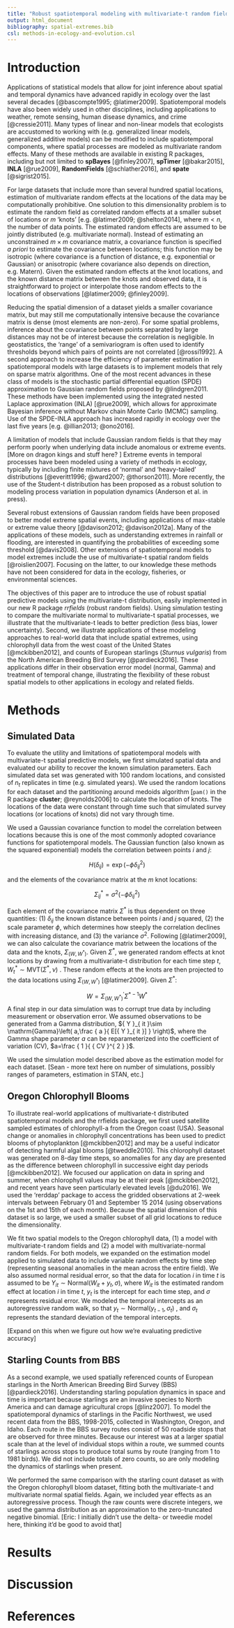 ```yaml
---
title: "Robust spatiotemporal modeling with multivariate-t random fields"
output: html_document
bibliography: spatial-extremes.bib
csl: methods-in-ecology-and-evolution.csl
---
```


# Introduction
  
Applications of statistical models that allow for joint inference about spatial and temporal dynamics have advanced rapidly in ecology over the last several decades [@bascompte1995; @latimer2009]. Spatiotemporal models have also been widely used in other disciplines, including applications to weather, remote sensing, human disease dynamics, and crime [@cressie2011]. Many types of linear and non-linear models that ecologists are accustomed to working with (e.g. generalized linear models, generalized additive models) can be modified to include spatiotemporal components, where spatial processes are modeled as multivariate random effects. Many of these methods are available in existing R packages, including but not limited to **spBayes** [@finley2007], **spTimer** [@bakar2015], **INLA** [@rue2009], **RandomFields** [@schlather2016], and **spate** [@sigrist2015].

For large datasets that include more than several hundred spatial locations, estimation of multivariate random effects at the locations of the data may be computationally prohibitive. One solution to this dimensionality problem is to estimate the random field as correlated random effects at a smaller subset of locations or $m$ ‘knots’ [e.g. @latimer2009; @shelton2014], where $m < n$, the number of data points. The estimated random effects are assumed to be jointly distributed (e.g. multivariate normal). Instead of estimating an unconstrained $m \times m$ covariance matrix, a covariance function is specified *a priori* to estimate the covariance between locations; this function may be isotropic (where covariance is a function of distance, e.g. exponential or Gaussian) or anisotropic (where covariance also depends on direction, e.g. Matern). Given the estimated random effects at the knot locations, and the known distance matrix between the knots and observed data, it is straightforward to project or interpolate those random effects to the locations of observations [@latimer2009; @finley2009].

Reducing the spatial dimension of a dataset yields a smaller covariance matrix, but may still me computationally intensive because the covariance matrix is dense (most elements are non-zero). For some spatial problems, inference about the covariance between points separated by large distances may not be of interest because the correlation is negligible. In geostatistics, the ‘range’ of a semivariogram is often used to identify thresholds beyond which pairs of points are not correlated [@rossi1992]. A second approach to increase the efficiency of parameter estimation in spatiotemporal models with large datasets is to implement models that rely on sparse matrix algorithms. One of the most recent advances in these class of models is the stochastic partial differential equation (SPDE) approximation to Gaussian random fields proposed by @lindgren2011. These methods have been implemented using the integrated nested Laplace approximation (INLA) [@rue2009], which allows for approximate Bayesian inference without Markov chain Monte Carlo (MCMC) sampling. Use of the SPDE-INLA approach has increased rapidly in ecology over the last five years [e.g. @illian2013; @ono2016].

A limitation of models that include Gaussian random fields is that they may perform poorly when underlying data include anomalous or extreme events. 
[More on dragon kings and stuff here? ]
Extreme events in temporal processes have been modeled using a variety of methods in ecology, typically by including finite mixtures of ‘normal’ and ‘heavy-tailed’ distributions [@everitt1996; @ward2007; @thorson2011]. More recently, the use of the Student-t distribution has been proposed as a robust solution to modeling process variation in population dynamics (Anderson et al. in press).

Several robust extensions of Gaussian random fields have been proposed to better model extreme spatial events, including applications of max-stable or extreme value theory [@davison2012; @davison2012a]. Many of the applications of these models, such as understanding extremes in rainfall or flooding, are interested in quantifying the probabilities of exceeding some threshold [@davis2008]. Other extensions of spatiotemporal models to model extremes include the use of multivariate-t spatial random fields [@roislien2007]. Focusing on the latter, to our knowledge these methods have not been considered for data in the ecology, fisheries, or environmental sciences.  

The objectives of this paper are to introduce the use of robust spatial predictive models using the multivariate-t distribution, easily implemented in our new R package *rrfields* (robust random fields). Using simulation testing to compare the multivariate normal to multivariate-t spatial processes, we illustrate that the multivariate-t leads to better prediction (less bias, lower uncertainty). Second, we illustrate applications of these modeling approaches to real-world data that include spatial extremes, using chlorophyll data from the west coast of the United States [@mckibben2012], and counts of European starlings (*Sturnus vulgaris*) from the North American Breeding Bird Survey [@pardieck2016]. These applications differ in their observation error model (normal, Gamma) and treatment of temporal change, illustrating the flexibility of these robust spatial models to other applications in ecology and related fields.

# Methods

## Simulated Data  

To evaluate the utility and limitations of spatiotemporal models with multivariate-t spatial predictive models, we first simulated spatial data and evaluated our ability to recover the known simulation parameters. Each simulated data set was generated with 100 random locations, and consisted of $n_t$ replicates in time (e.g. simulated years). We used the random locations for each dataset and the partitioning around medoids algorithm [`pam()` in the R package  **cluster**; @reynolds2006] to calculate the location of knots. The locations of the data were constant through time such that simulated survey locations (or locations of knots) did not vary through time.

We used a Gaussian covariance function to model the correlation between locations because this is one of the most commonly adopted covariance functions for spatiotemporal models. The Gaussian function (also known as the squared exponential) models the correlation between points $i$ and $j$:

$$H(\delta_{ij}) = \exp \left(-\phi \delta_{ij}^2 \right)$$

and the elements of the covariance matrix at the *m* knot locations:

$$\Sigma_{ij}^*=\sigma^2 \left( -\phi \delta_{ij}^2 \right)$$

Each element of the covariance matrix ${ { \Sigma  } }^{ * }$ is thus dependent on three quantities: (1) $\delta_{ij}$ the known distance between points $i$ and $j$ squared, (2) the scale parameter $\phi$, which determines how steeply the correlation declines with increasing distance, and (3) the variance $\sigma^2$. Following [@latimer2009], we can also calculate the covariance matrix between the locations of the data and the knots, $\Sigma_{\left(W, W^* \right)}$. Given ${ { \Sigma  } }^{ * }$, we generated random effects at knot locations by drawing from a multivariate-t distribution for each time step *t*,
${{{ W }_{ t }^{ * }\sim \mathrm{MVT}\left( { \Sigma  }^{ * },\nu \right)}}$ .
These random effects at the knots are then projected to the data locations using ${ \Sigma  }_{ \left( W,{ W }^{ * } \right)  }$ [@latimer2009]. Given ${ { \Sigma  } }^{ * }$: 

$${ { W=\Sigma  }_{ \left( W,{ W }^{ * } \right)  }^{ ' } }{ \Sigma  }^{ *-1 }{ W }^{ * }$$
A final step in our data simulation was to corrupt true data by including measurement or observation error. We assumed observations to be generated from a Gamma distribution, ${ Y }_{ it }\sim \mathrm{Gamma}\left( a,\frac { a }{ E[{ Y }_{ it }] }  \right)$, where the Gamma shape parameter $a$ can be reparameterized into the coefficient of variation (CV), $a=\frac { 1 }{ { CV }^{ 2 } }$.

We used the simulation model described above as the estimation model for each dataset. [Sean - more text here on number of simulations, possibly ranges of parameters, estimation in STAN, etc.]
 
## Oregon Chlorophyll Blooms  
  
To illustrate real-world applications of multivariate-t distributed spatiotemporal models and the rrfields package, we first used satellite sampled estimates of chlorophyll-a from the Oregon coast (USA). Seasonal change or anomalies in chlorophyll concentrations has been used to predict blooms of phytoplankton [@mckibben2012] and may be a useful indicator of detecting harmful algal blooms [@tweddle2010]. This chlorophyll dataset was generated on 8-day time steps, so anomalies for any day are presented as the difference between chlorophyll in successive eight day periods [@mckibben2012]. We focused our application on data in spring and summer, when chlorophyll values may be at their peak [@mckibben2012], and recent years have seen particularly elevated levels [@du2016]. We used the ‘rerddap’ package to access the gridded observations at 2-week intervals between February 01 and September 15 2014 (using observations on the 1st and 15th of each month). Because the spatial dimension of this dataset is so large, we used a smaller subset of all grid locations to reduce the dimensionality.

We fit two spatial models to the Oregon chlorophyll data, (1) a model with multivariate-t random fields and (2) a model with multivariate-normal random fields. For both models, we expanded on the estimation model applied to simulated data to include variable random effects by time step (representing seasonal anomalies in the mean across the entire field). We also assumed normal residual error, so that the data for location *i* in time *t* is assumed to be ${ Y }_{ it }\sim \mathrm{Normal}\left( { W }_{ it }+{ y }_{ t },\sigma  \right)$, where ${ W }_{ it }$ is the estimated random effect at location $i$ in time $t$, ${ y }_{ t }$ is the intercept for each time step, and $\sigma$ represents residual error. We modeled the temporal intercepts as an autoregressive random walk, so that ${ y }_{ t }\sim \mathrm{Normal}\left( { y }_{ t-1 },{ \sigma }_{ t } \right)$ , and ${\sigma}_{ t }$ represents the standard deviation of the temporal intercepts.

[Expand on this when we figure out how we’re evaluating predictive accuracy]

## Starling Counts from BBS

As a second example, we used spatially referenced counts of European starlings in the North American Breeding Bird Survey (BBS) [@pardieck2016]. Understanding starling population dynamics in space and time is important because starlings are an invasive species to North America and can damage agricultural crops [@linz2007]. To model the spatiotemporal dynamics of starlings in the Pacific Northwest, we used recent data from the BBS, 1998-2015, collected in Washington, Oregon, and Idaho. Each route in the BBS survey routes consist of 50 roadside stops that are observed for three minutes. Because our interest was at a larger spatial scale than at the level of individual stops within a route, we summed counts of starlings across stops to produce total sums by route (ranging from 1 to 1981 birds). We did not include totals of zero counts, so are only modeling the dynamics of starlings when present. 

We performed the same comparison with the starling count dataset as with the Oregon chlorophyll bloom dataset, fitting both the multivariate-t and multivariate normal spatial fields. Again, we included year effects as an autoregressive process. Though the raw counts were discrete integers, we used the gamma distribution as an approximation to the zero-truncated negative binomial. [Eric: I initially didn't use the delta- or tweedie model here, thinking it'd be good to avoid that]

# Results

# Discussion

# References


